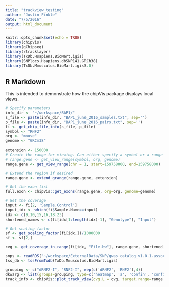 ```yaml
---
title: "trackview_testing"
author: "Justin Finkle"
date: "7/5/2016"
output: html_document
---
```


```r
knitr::opts_chunk$set(echo = TRUE)
library(chipVis)
library(gChipseq)
library(rtracklayer)
library(TxDb.Hsapiens.BioMart.igis)
library(SNPlocs.Hsapiens.dbSNP141.GRCh38)
library(TxDb.Mmusculus.BioMart.igis3.0)
```

## R Markdown

This is intended to demonstrate how the chipVis package displays local views.
```r
# Specify parameters
info_dir <- "~/workspace/BAP1/"
s_file <- paste(info_dir, "BAP1_june_2016_samples.txt", sep='')
p_file <- paste(info_dir, "BAP1_june_2016_pairs.txt", sep='')
fi <- get_chip_file_info(s_file, p_file)
symbol <- "RNF2"
org <- "mouse"
genome <- "GRCm38"
```

```r
extension <- 150000
# Create the range for viewing. Can either specify a symbol or a range
# range.gene <- get_view_range(symbol, org, genome)
range.gene <- get_view_range(chr = 1, start=159758000, end=159758000)

# Extend the region if desired
range.gene <- extend_grange(range.gene, extension)

# Get the exon list
full.exon <- chipVis::get_exons(range.gene, org=org, genome=genome)

# Get the coverage
input <- fi[2, 'Sample.Control']
input_idx <- which(fi$Sample.Name==input)
idx <- c(9,10,15,16,18:23)
shortened_names <- c(fi[idx[1:length(idx)-1], "Genotype"], "Input")

# Get scaling factor
sf <- get_scaling_factor(fi[idx,])/1000000
sf <- sf[2,]

cvg <- get_coverage_in_range(fi[idx, "File.bw"], range.gene, shortened_names, sf)
```


```r
snps <- readRDS("~/workspace/ExternalData/SNP/gwas_catalog_v1.0.1-associations_e84_r2016-07-10.rds")
tss_db <- tssFromTxdb(TxDb.Mmusculus.BioMart.igis)
```


```r
grouping <- c("dRNF2-I", "RNF2-I", rep(c('dRNF2', 'RNF2'),4))
dkwarg <- list(groups=grouping, type=c('heatmap', 'a', 'confin', 'confin'), legend=TRUE, rotation.item=45)
track_info <- chipVis::plot_track_view(cvg.L = cvg, target.range=range.gene, sync = TRUE, genome=genome, transcripts.gr = full.exon, snp.gr = snps, tss.gr = tss_db)
```